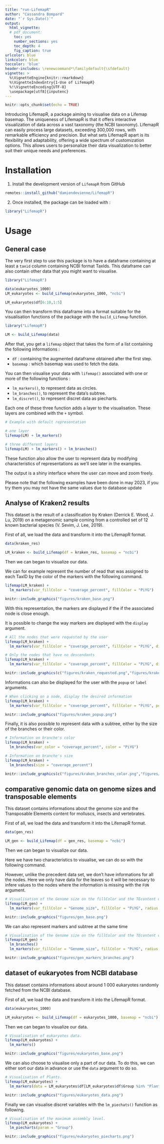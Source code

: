 ```yaml
---
title: "run-LifemapR"
author: "Cassandra Bompard"
date: "`r Sys.Date()`"
output:
  html_vignette:
  # pdf_document:
    toc: yes
    number_sections: yes
    toc_depth: 4
    fig_caption: true
urlcolor: blue
linkcolor: blue
toccolor: 'blue'
header-includes: \renewcommand*\familydefault{\sfdefault} 
vignette: >
  %\VignetteEngine{knitr::rmarkdown}
  %\VignetteIndexEntry{1-Use of LifemapR} 
  %!\VignetteEncoding{UTF-8}
  \usepackage[utf8]{inputenc}
---
```


```r
knitr::opts_chunk$set(echo = TRUE)
```

Introducing LifemapR, a package aiming to visualise data on a Lifemap basemap. The uniqueness of LifemapR is that it offers interactive visualization of data across a vast taxonomy (the NCBI taxonomy). LifemapR can easily process large datasets, exceeding 300,000 rows, with remarkable efficiency and precision. 
But what sets LifemapR apart is its flexibility and adaptability, offering a wide spectrum of customization options. This allows users to personalize their data visualization to better suit their unique needs and preferences. 


# Installation

1. Install the development version of `LifemapR` from GitHub

```r
remotes::install_github("damiendevienne/LifemapR")
```

2. Once installed, the package can be loaded with : 
```r
library("LifemapR")
```

# Usage

## General case

The very first step to use this package is to have a dataframe containing at least a ```taxid``` column containing NCBI format TaxIds. This dataframe can also contain other data that you might want to visualise.

```r
library("LifemapR")

data(eukaryotes_1000)
LM_eukaryotes <- build_Lifemap(eukaryotes_1000, "ncbi")
```

```r
LM_eukaryotes$df[6:10,1:5]
```

You can then transform this dataframe into a format suitable for the visualisation functions of the package with the ```build_Lifemap``` function.\

```r
library("LifemapR")

LM <- build_Lifemap(data)
```

After that, you get a ```lifemap```  object that takes the form of a list containing the following informations :

- ```df``` : containing the augmented dataframe obtained after the first step.
- ```basemap``` : which basemap was used to fetch the data.

You can then visualise your data with ```lifemap()``` associated with one or more of the following functions :

- ```lm_markers()```, to represent data as circles.
- ```lm_branches()```, to represent the data's subtree.
- ```lm_discret()```, to represent discret data as piecharts.

Each one of these three function adds a layer to the visualisation. These layers are combined with the ```+``` symbol.

```r
# Example with default representation

# one layer
lifemap(LM) + lm_markers()

# three different layers 
lifemap(LM) + lm_markers() + lm_branches()
```

These function also allow the user to represent data by modifying characteristics of representations as we'll see later in the examples.

The output is a shiny interface where the user can move and zoom freely.


Please note that the following examples have been done in may 2023, if you try them you may not have the same values due to database update

## Analyse of Kraken2 results

This dataset is the result of a classification by Kraken (Derrick E. Wood, J. Lu, 2019) on a metagenomic sample coming from a controlled set of 12 known bacterial species (V. Sevim, J. Lee, 2019).

First of all, we load the data and transform it into the LifemapR format.

```r
data(kraken_res)

LM_kraken <- build_Lifemap(df = kraken_res, basemap = "ncbi")
```

Then we can began to visualize our data.

We can for example represent the number of read that was assigned to each TaxID by the color of the markers with the following command.

```r
lifemap(LM_kraken) + 
  lm_markers(var_fillColor = "coverage_percent", fillColor = "PiYG")
```

```r
knitr::include_graphics("figures/kraken_base.png")
``` 

With this representation, the markers are displayed if the if the associated node is close enough.

It is possible to change the way markers are displayed with the ```display``` argument.

```r
# All the nodes that were requested by the user
lifemap(LM_kraken) + 
  lm_markers(var_fillColor = "coverage_percent", fillColor = "PiYG", display = "requested")

# Only the nodes that have no descendants
lifemap(LM_kraken) + 
  lm_markers(var_fillColor = "coverage_percent", fillColor = "PiYG", display = "leaves")

```

```r
knitr::include_graphics(c("figures/kraken_requested.png","figures/kraken_leaves.png"))
``` 

Informations can also be displayed for the user with the ```popup``` or ```label``` arguments.

```r
# When clicking on a node, display the desired information
lifemap(LM_kraken) + 
  lm_markers(var_fillColor = "coverage_percent", fillColor = "PiYG", popup = "name")
```

```r
knitr::include_graphics("figures/kraken_popup.png")
``` 

Finally, it is also possible to represent data with a subtree, either by the size of the branches or their color.

```r
# Information on branche's color
lifemap(LM_kraken) + 
  lm_branches(var_color = "coverage_percent", color = "PiYG")

# Information on branche's size
lifemap(LM_kraken) + 
  lm_branches(size = "coverage_percent")

```

```r
knitr::include_graphics(c("figures/kraken_branches_color.png","figures/kraken_branches_size.png"))
``` 


## comparative genomic data on genome sizes and transposable elements 

This dataset contains informations about the genome size and the Transposable Elements content for molluscs, insects and vertebrates.

First of all, we load the data and transform it into the LifemapR format.

```r
data(gen_res)

LM_gen <- build_Lifemap(df = gen_res, basemap = "ncbi")
```

Then we can began to visualize our data.

Here we have two characteristics to visualise, we can do so with the following command.

However, unlike the precedent data set, we don't have informations for all the nodes. Here we only have data for the leaves so it will be necessary to infere values to the nodes where the information is missing with the ```FUN``` argument.

```r
# Visualisation of the Genome size on the fillColor and the TEcontent on the size of markers.
lifemap(LM_gen) + 
  lm_markers(var_fillColor = "Genome_size", fillColor = "PiYG", radius  = "TEcontent_bp", FUN = mean)

```

```r
knitr::include_graphics("figures/gen_base.png")
``` 

We can also represent markers and subtree at the same time 

```r
# Visualisation of the Genome size on the fillColor and the TEcontent on the size of markers.
lifemap(LM_gen) + 
  lm_branches()
  lm_markers(var_fillColor = "Genome_size", fillColor = "PiYG", radius  = "TEcontent_bp", FUN = mean) 

```

```r
knitr::include_graphics("figures/gen_markers_branches.png")
``` 


## dataset of eukaryotes from NCBI database

This dataset contains informations about around 1 000 eukaryotes randomly fetched from the NCBI database.

First of all, we load the data and transform it into the LifemapR format.

```r
data(eukaryotes_1000)

LM_eukaryotes <- build_Lifemap(df = eukaryotes_1000, basemap = "ncbi")
```

Then we can began to visualize our data.

```r
# Visualisation of eukaryotes data.
lifemap(LM_eukaryotes) + 
  lm_markers()

```

```r
knitr::include_graphics("figures/eukaryotes_base.png")
``` 


We can also choose to visualise only a part of our data. To do this, we can either sort our data in advance or use the ```data``` argument to do so.

```r
# Visualisation of Plants.
lifemap(LM_eukaryotes) + 
  lm_markers(data = LM_eukaryotes$df[LM_eukaryotes$df$Group %in% "Plants",])

```

```r
knitr::include_graphics("figures/eukaryotes_data.png")
``` 

Finally we can visualise discret variables with the ```lm_piechats()``` function as following.

```r
# Visualisation of the maximum assembly level.
lifemap(LM_eukaryotes) + 
  lm_piecharts(param = "Group")

```

```r
knitr::include_graphics("figures/eukaryotes_piecharts.png")
``` 
